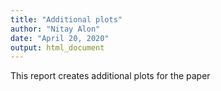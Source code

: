 ```yaml
---
title: "Additional plots"
author: "Nitay Alon"
date: "April 20, 2020"
output: html_document
---
```


This report creates additional plots for the paper
```r

```


